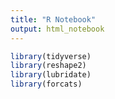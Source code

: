 ```yaml
---
title: "R Notebook"
output: html_notebook
---
```


```r
library(tidyverse)
library(reshape2)
library(lubridate)
library(forcats)
```

